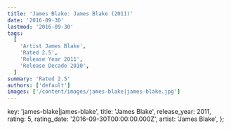 ```yaml
---
title: 'James Blake: James Blake (2011)'
date: '2016-09-30'
lastmod: '2016-09-30'
tags:
  [
    'Artist James Blake',
    'Rated 2.5',
    'Release Year 2011',
    'Release Decade 2010',
  ]
summary: 'Rated 2.5'
authors: ['default']
images: ['/content/images/james-blake|james-blake.jpg']
---
```


  key: 'james-blake|james-blake',
  title: 'James Blake',
  release_year: 2011,
  rating: 5,
  rating_date: '2016-09-30T00:00:00.000Z',
  artist: 'James Blake',
};

<MusicRating data={data} />
